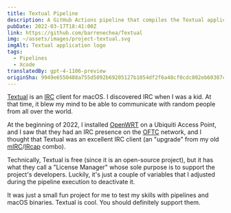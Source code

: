 ```yaml
---
title: Textual Pipeline
description: A GitHub Actions pipeline that compiles the Textual application and also disables its License Manager.
pubDate: 2022-03-17T18:41:00Z
link: https://github.com/barrenechea/Textual
img: ~/assets/images/project-textual.svg
imgAlt: Textual application logo
tags:
  - Pipelines
  - Xcode
translatedBy: gpt-4-1106-preview
originSha: 9949e6550488a755d5092b69205127b1054df2f6a48cf0cdc802eb60387cf8b4
---
```


[Textual](https://www.codeux.com/textual) is an [IRC](https://en.wikipedia.org/wiki/Internet_Relay_Chat) client for macOS. I discovered IRC when I was a kid. At that time, it blew my mind to be able to communicate with random people from all over the world.

At the beginning of 2022, I installed [OpenWRT](https://openwrt.org) on a Ubiquiti Access Point, and I saw that they had an IRC presence on the [OFTC](https://www.oftc.net) network, and I thought that Textual was an excellent IRC client (an "upgrade" from my old [mIRC](https://www.mirc.com)/[IRcap](https://www.ircap.com) combo).

Technically, Textual is free (since it is an open-source project), but it has what they call a "License Manager" whose sole purpose is to support the project's developers. Luckily, it's just a couple of variables that I adjusted during the pipeline execution to deactivate it.

It was just a small fun project for me to test my skills with pipelines and macOS binaries. Textual is cool. You should definitely support them.
